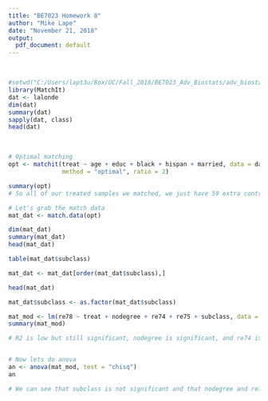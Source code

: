 ```yaml
---
title: "BE7023 Homework 8"
author: "Mike Lape"
date: "November 21, 2018"
output:
  pdf_document: default
---
```


&nbsp;

```r
#setwd("C:/Users/lapt3u/Box/UC/Fall_2018/BE7023_Adv_Biostats/adv_biostats/hw_8")
library(MatchIt)
dat <- lalonde
dim(dat)
summary(dat)
sapply(dat, class)
head(dat)
```

&nbsp;
```r
# Optimal matching
opt <- matchit(treat ~ age + educ + black + hispan + married, data = dat,
               method = "optimal", ratio = 2)

summary(opt)
# So all of our treated samples we matched, we just have 59 extra controls that were not matched.

# Let's grab the match data
mat_dat <- match.data(opt)

dim(mat_dat)
summary(mat_dat)
head(mat_dat)

table(mat_dat$subclass)

mat_dat <- mat_dat[order(mat_dat$subclass),]

head(mat_dat)

mat_dat$subclass <- as.factor(mat_dat$subclass)

mat_mod <- lm(re78 ~ treat + nodegree + re74 + re75 + subclass, data = mat_dat)
summary(mat_mod)

# R2 is low but still significant, nodegree is significant, and re74 is very significant.


# Now lets do anova
an <- anova(mat_mod, test = "chisq")
an

# We can see that subclass is not significant and that nodegree and re74 are both significant.
```

